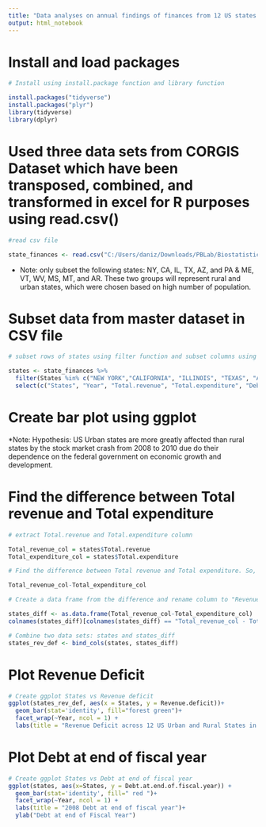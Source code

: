 ---
title: "Data analyses on annual findings of finances from 12 US states (Urban and Rural) during the stock market crash from 2008 to 2010"
output: html_notebook
---
# Install and load packages
  
```{r}
# Install using install.package function and library function

install.packages("tidyverse")
install.packages("plyr")
library(tidyverse)
library(dplyr)
```

# Used three data sets from CORGIS Dataset which have been transposed, combined, and transformed in excel for R purposes using read.csv()

```{r}
#read csv file

state_finances <- read.csv("C:/Users/daniz/Downloads/PBLab/Biostatistics/Project PROPEL/stockmarketcrash08/processed data/state_finances.csv")
```

* Note: only subset the following states: NY, CA, IL, TX, AZ, and PA & ME, VT, WV, MS, MT, and AR. These two groups will represent rural and urban states, which were chosen based on high number of population.

# Subset data from master dataset in CSV file

```{r}
# subset rows of states using filter function and subset columns using select function for finding the difference from Total revenue and Total expenditure.

states <- state_finances %>%
  filter(States %in% c("NEW YORK","CALIFORNIA", "ILLINOIS", "TEXAS", "ARIZONA", "PENNSYLVANIA", "MAINE", "VERMONT", "WEST VIRGINIA", "MISSISSIPPI", "MINNESOTA", "ARKANSAS")) %>%
  select(c("States", "Year", "Total.revenue", "Total.expenditure", "Debt.at.end.of.fiscal.year"))
```

# Create bar plot using ggplot

*Note: Hypothesis: US Urban states are more greatly affected than rural states by the stock market crash from 2008 to 2010 due do their dependence on the federal government on economic growth and development.

# Find the difference between Total revenue and Total expenditure
```{r}
# extract Total.revenue and Total.expenditure column

Total_revenue_col = states$Total.revenue
Total_expenditure_col = states$Total.expenditure

# Find the difference between Total revenue and Total expenditure. So, subtract Total expenditure from Total revenue for each state.

Total_revenue_col-Total_expenditure_col

# Create a data frame from the difference and rename column to "Revenue deficit"

states_diff <- as.data.frame(Total_revenue_col-Total_expenditure_col) 
colnames(states_diff)[colnames(states_diff) == "Total_revenue_col - Total_expenditure_col"] <- "Revenue.deficit"

# Combine two data sets: states and states_diff
states_rev_def <- bind_cols(states, states_diff)
```

# Plot Revenue Deficit
```{r}
# Create ggplot States vs Revenue deficit
ggplot(states_rev_def, aes(x = States, y = Revenue.deficit))+
  geom_bar(stat='identity', fill="forest green")+
  facet_wrap(~Year, ncol = 1) +
  labs(title = "Revenue Deficit across 12 US Urban and Rural States in 2008-2010 stock market crash", x = "States", y = "Revenue Deficit")
```

# Plot Debt at end of fiscal year 

```{r}
# Create ggplot States vs Debt at end of fiscal year
ggplot(states, aes(x=States, y = Debt.at.end.of.fiscal.year)) +
  geom_bar(stat='identity', fill=" red ")+
  facet_wrap(~Year, ncol = 1) +
  labs(title = "2008 Debt at end of fiscal year")+
  ylab("Debt at end of Fiscal Year")

```
